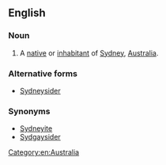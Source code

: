 ==English==

===Noun===
{{en-noun}}

# A [[native]] or [[inhabitant]] of [[Sydney]], [[Australia]].

===Alternative forms===
* [[Sydneysider]]

===Synonyms===
* [[Sydneyite]]
* [[Sydgaysider]]

[[Category:en:Australia]]